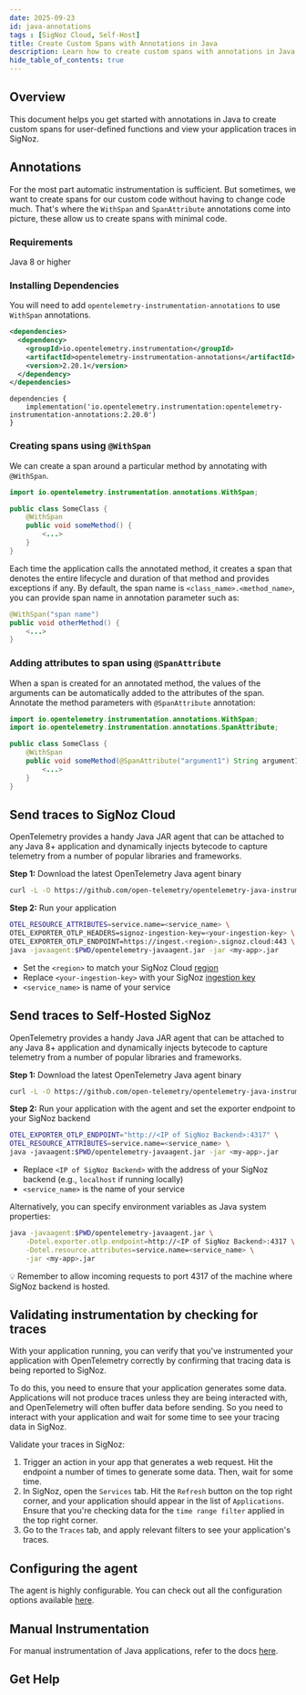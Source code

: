 ```yaml
---
date: 2025-09-23
id: java-annotations
tags : [SigNoz Cloud, Self-Host]
title: Create Custom Spans with Annotations in Java
description: Learn how to create custom spans with annotations in Java and send telemetry data to SigNoz.
hide_table_of_contents: true
---
```



## Overview

This document helps you get started with annotations in Java to create custom spans for user-defined functions and view your application traces in SigNoz.

## Annotations

For the most part automatic instrumentation is sufficient. But sometimes, we want to create spans for our custom code without having to change code much. That's where the `WithSpan` and `SpanAttribute` annotations come into picture, these allow us to create spans with minimal code.

### Requirements

Java 8 or higher

### Installing Dependencies

You will need to add `opentelemetry-instrumentation-annotations` to use `WithSpan` annotations.

<Tabs>
<TabItem value="maven" label="Maven" default>

```xml
<dependencies>
  <dependency>
    <groupId>io.opentelemetry.instrumentation</groupId>
    <artifactId>opentelemetry-instrumentation-annotations</artifactId>
    <version>2.20.1</version>
  </dependency>
</dependencies>
```

</TabItem>

<TabItem value="gradle" label="Gradle" default>

```
dependencies {
    implementation('io.opentelemetry.instrumentation:opentelemetry-instrumentation-annotations:2.20.0')
}
```

</TabItem>
</Tabs>

### Creating spans using `@WithSpan`

We can create a span around a particular method by annotating with `@WithSpan`.

```java
import io.opentelemetry.instrumentation.annotations.WithSpan;

public class SomeClass {
    @WithSpan
    public void someMethod() {
        <...>
    }
}
```

Each time the application calls the annotated method, it creates a span that denotes the entire lifecycle and duration of that method and provides exceptions if any. By default, the span name is `<class_name>.<method_name>`, you can provide span name in annotation parameter such as:

```java
@WithSpan("span name")
public void otherMethod() {
    <...>
}
```

### Adding attributes to span using `@SpanAttribute`

When a span is created for an annotated method, the values of the arguments can be automatically added to the attributes of the span. Annotate the method parameters with `@SpanAttribute` annotation:

```java
import io.opentelemetry.instrumentation.annotations.WithSpan;
import io.opentelemetry.instrumentation.annotations.SpanAttribute;

public class SomeClass {
    @WithSpan
    public void someMethod(@SpanAttribute("argument1") String argument1, @SpanAttribute("argument2") String argument2) {
        <...>
    }
}
```

<Tabs entityName="plans">
<TabItem value="signoz-cloud" label="SigNoz Cloud" default>

## Send traces to SigNoz Cloud

OpenTelemetry provides a handy Java JAR agent that can be attached to any Java 8+ application and dynamically injects bytecode to capture telemetry from a number of popular libraries and frameworks.

**Step 1:** Download the latest OpenTelemetry Java agent binary

```bash
curl -L -O https://github.com/open-telemetry/opentelemetry-java-instrumentation/releases/latest/download/opentelemetry-javaagent.jar
```

**Step 2:** Run your application

```bash
OTEL_RESOURCE_ATTRIBUTES=service.name=<service_name> \
OTEL_EXPORTER_OTLP_HEADERS=signoz-ingestion-key=<your-ingestion-key> \
OTEL_EXPORTER_OTLP_ENDPOINT=https://ingest.<region>.signoz.cloud:443 \
java -javaagent:$PWD/opentelemetry-javaagent.jar -jar <my-app>.jar
```

- Set the `<region>` to match your SigNoz Cloud [region](https://signoz.io/docs/ingestion/signoz-cloud/overview/#endpoint)
- Replace `<your-ingestion-key>` with your SigNoz [ingestion key](https://signoz.io/docs/ingestion/signoz-cloud/keys/)
- `<service_name>` is name of your service

</TabItem>

<TabItem value="self-host" label="Self-Host">

## Send traces to Self-Hosted SigNoz

OpenTelemetry provides a handy Java JAR agent that can be attached to any Java 8+ application and dynamically injects bytecode to capture telemetry from a number of popular libraries and frameworks.

**Step 1:** Download the latest OpenTelemetry Java agent binary

```bash
curl -L -O https://github.com/open-telemetry/opentelemetry-java-instrumentation/releases/latest/download/opentelemetry-javaagent.jar
```

**Step 2:** Run your application with the agent and set the exporter endpoint to your SigNoz backend

```bash
OTEL_EXPORTER_OTLP_ENDPOINT="http://<IP of SigNoz Backend>:4317" \
OTEL_RESOURCE_ATTRIBUTES=service.name=<service_name> \
java -javaagent:$PWD/opentelemetry-javaagent.jar -jar <my-app>.jar
```

- Replace `<IP of SigNoz Backend>` with the address of your SigNoz backend (e.g., `localhost` if running locally)
- `<service_name>` is the name of your service

Alternatively, you can specify environment variables as Java system properties:

```bash
java -javaagent:$PWD/opentelemetry-javaagent.jar \
    -Dotel.exporter.otlp.endpoint=http://<IP of SigNoz Backend>:4317 \
    -Dotel.resource.attributes=service.name=<service_name> \
    -jar <my-app>.jar
```

<Admonition>
  💡 Remember to allow incoming requests to port 4317 of the machine where SigNoz backend is hosted.
</Admonition>

</TabItem>
</Tabs>

## Validating instrumentation by checking for traces

With your application running, you can verify that you've instrumented your application with OpenTelemetry correctly by confirming that tracing data is being reported to SigNoz.

To do this, you need to ensure that your application generates some data. Applications will not produce traces unless they are being interacted with, and OpenTelemetry will often buffer data before sending. So you need to interact with your application and wait for some time to see your tracing data in SigNoz.

Validate your traces in SigNoz:

1. Trigger an action in your app that generates a web request. Hit the endpoint a number of times to generate some data. Then, wait for some time.
2. In SigNoz, open the `Services` tab. Hit the `Refresh` button on the top right corner, and your application should appear in the list of `Applications`. Ensure that you're checking data for the `time range filter` applied in the top right corner.
3. Go to the `Traces` tab, and apply relevant filters to see your application's traces.

## Configuring the agent

The agent is highly configurable. You can check out all the configuration options available [here](https://opentelemetry.io/docs/instrumentation/java/automatic/agent-config/).

## Manual Instrumentation

For manual instrumentation of Java applications, refer to the docs [here](https://opentelemetry.io/docs/instrumentation/java/manual/).

## Get Help

<GetHelp />
